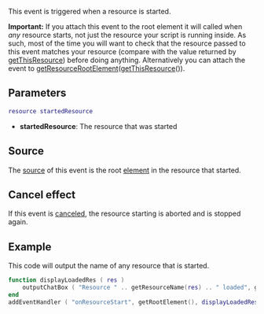{{Server event}}

This event is triggered when a resource is started.

'''Important:''' If you attach this event to the root element it will called when ''any'' resource starts, not just the resource your script is running inside. As such, most of the time you will want to check that the resource passed to this event matches your resource (compare with the value returned by [[/getThisResource.md|getThisResource]]) before doing anything. Alternatively you can attach the event to [[/getResourceRootElement.md|getResourceRootElement]]([[/getThisResource.md|getThisResource]]()).

==Parameters==
<syntaxhighlight lang="lua">
resource startedResource
</syntaxhighlight> 

*'''startedResource''': The resource that was started

==Source==
The [[/event_system#Event_source.md|source]] of this event is the root [[/element.md|element]] in the resource that started.

==Cancel effect==
If this event is [[/Event_system#Canceling.md|canceled]], the resource starting is aborted and is stopped again.

==Example==
This code will output the name of any resource that is started.
<syntaxhighlight lang="lua">
function displayLoadedRes ( res )
	outputChatBox ( "Resource " .. getResourceName(res) .. " loaded", getRootElement(), 255, 255, 255 )
end
addEventHandler ( "onResourceStart", getRootElement(), displayLoadedRes )
</syntaxhighlight>

{{See also/Server event|Resource events}}